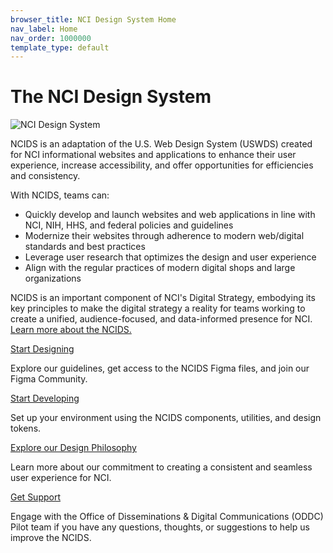 ```yaml
---
browser_title: NCI Design System Home
nav_label: Home
nav_order: 1000000
template_type: default
---
```


# The NCI Design System

![NCI Design System](./ncids-banner-image.jpg)

NCIDS is an adaptation of the U.S. Web Design System (USWDS) created for NCI informational websites and applications to enhance their user experience, increase accessibility, and offer opportunities for efficiencies and consistency.

With NCIDS, teams can:

- Quickly develop and launch websites and web applications in line with NCI, NIH, HHS, and federal policies and guidelines
- Modernize their websites through adherence to modern web/digital standards and best practices
- Leverage user research that optimizes the design and user experience
- Align with the regular practices of modern digital shops and large organizations

NCIDS is an important component of NCI's Digital Strategy, embodying its key principles to make the digital strategy a reality for teams working to create a unified, audience-focused, and data-informed presence for NCI. [Learn more about the NCIDS.](/about)

<a href="./get-started/designers" className="header-styled-link">
	Start Designing
</a>

Explore our guidelines, get access to the NCIDS Figma files, and join our Figma Community.

<a href="./get-started/developers" className="header-styled-link">
	Start Developing
</a>

Set up your environment using the NCIDS components, utilities, and design tokens.

<a href="./design-principles/" className="header-styled-link">
	Explore our Design Philosophy
</a>

Learn more about our commitment to creating a consistent and seamless user experience for NCI.

<a href="./about#contact-us" className="header-styled-link">
	Get Support
</a>

Engage with the Office of Disseminations & Digital Communications (ODDC) Pilot team if you have any questions, thoughts, or suggestions to help us improve the NCIDS.
